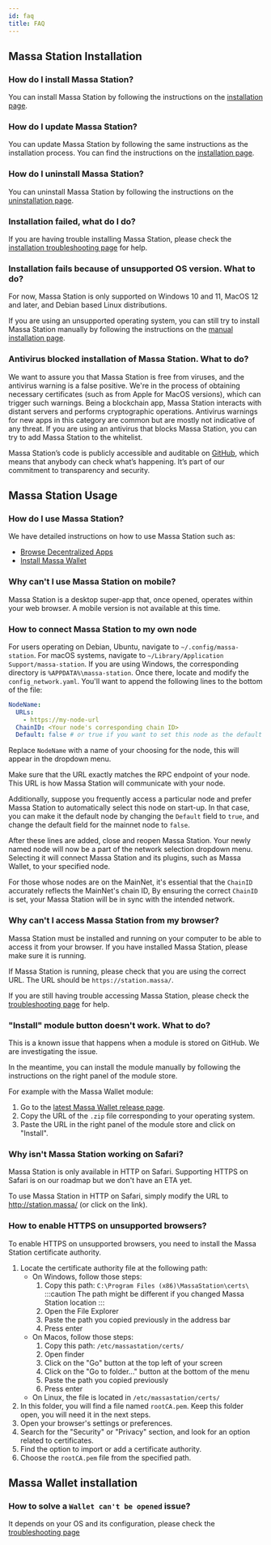 ```yaml
---
id: faq
title: FAQ
---
```


## Massa Station Installation

### How do I install Massa Station?

You can install Massa Station by following the instructions on the [installation page](/docs/massaStation/install).

### How do I update Massa Station?

You can update Massa Station by following the same instructions as the installation process. You can find the instructions on the [installation page](/docs/massaStation/install).

### How do I uninstall Massa Station?

You can uninstall Massa Station by following the instructions on the [uninstallation page](/docs/massaStation/uninstall).

### Installation failed, what do I do?

If you are having trouble installing Massa Station, please check the [installation troubleshooting page](/docs/massaStation/troubleshooting) for help.

### Installation fails because of unsupported OS version. What to do?

For now, Massa Station is only supported on Windows 10 and 11, MacOS 12 and later, and Debian based Linux distributions.

If you are using an unsupported operating system, you can still try to install Massa Station manually by following the instructions on the [manual installation page](/docs/massaStation/manual-install).

### Antivirus blocked installation of Massa Station. What to do?

We want to assure you that Massa Station is free from viruses, and the antivirus warning is a false positive. We're in the process of obtaining necessary certificates (such as from Apple for MacOS versions), which can trigger such warnings.
Being a blockchain app, Massa Station interacts with distant servers and performs cryptographic operations. Antivirus warnings for new apps in this category are common but are mostly not indicative of any threat. If you are using an antivirus that blocks Massa Station, you can try to add Massa Station to the whitelist.

Massa Station’s code is publicly accessible and auditable on [GitHub](https://github.com/massalabs/station), which means that anybody can check what’s happening. It’s part of our commitment to transparency and security.

## Massa Station Usage

### How do I use Massa Station?

We have detailed instructions on how to use Massa Station such as:

- [Browse Decentralized Apps](/docs/massaStation/browse-decentralized-application)
- [Install Massa Wallet](/docs/massaStation/massa-wallet/getting-started)

### Why can't I use Massa Station on mobile?

Massa Station is a desktop super-app that, once opened, operates within your web browser. A mobile version is not available at this time.

### How to connect Massa Station to my own node

For users operating on Debian, Ubuntu, navigate to `~/.config/massa-station`.
For macOS systems, navigate to `~/Library/Application Support/massa-station`.
If you are using Windows, the corresponding directory is `%APPDATA%\massa-station`.
Once there, locate and modify the `config_network.yaml`.
You'll want to append the following lines to the bottom of the file:

```yaml
NodeName:
  URLs:
    - https://my-node-url
  ChainID: <Your node's corresponding chain ID>
  Default: false # or true if you want to set this node as the default
```

Replace `NodeName` with a name of your choosing for the node, this will appear in the dropdown menu.

Make sure that the URL exactly matches the RPC endpoint of your node. This URL is how Massa Station will communicate with your node.

Additionally, suppose you frequently access a particular node and prefer Massa Station to automatically select this node on start-up.
In that case, you can make it the default node by changing the `Default` field to `true`,
and change the default field for the mainnet node to `false`.

After these lines are added, close and reopen Massa Station. Your newly named node will now be a part of the network selection dropdown menu.
Selecting it will connect Massa Station and its plugins, such as Massa Wallet, to your specified node.

For those whose nodes are on the MainNet, it's essential that the `ChainID` accurately reflects the MainNet's chain ID,
By ensuring the correct `ChainID` is set, your Massa Station will be in sync with the intended network.

### Why can't I access Massa Station from my browser?

Massa Station must be installed and running on your computer to be able to access it from your browser. If you have installed Massa Station, please make sure it is running.

If Massa Station is running, please check that you are using the correct URL. The URL should be `https://station.massa/`.

If you are still having trouble accessing Massa Station, please check the [troubleshooting page](/docs/massaStation/troubleshooting) for help.

### "Install" module button doesn't work. What to do?

This is a known issue that happens when a module is stored on GitHub. We are investigating the issue.

In the meantime, you can install the module manually by following the instructions on the right panel of the module store.

For example with the Massa Wallet module:

1. Go to the [latest Massa Wallet release page](https://github.com/massalabs/station-massa-wallet/releases/latest).
2. Copy the URL of the `.zip` file corresponding to your operating system.
3. Paste the URL in the right panel of the module store and click on "Install".

### Why isn't Massa Station working on Safari?

Massa Station is only available in HTTP on Safari. Supporting HTTPS on Safari is on our roadmap but we don't have an ETA yet.

To use Massa Station in HTTP on Safari, simply modify the URL to http://station.massa/ (or click on the link).

### How to enable HTTPS on unsupported browsers?

To enable HTTPS on unsupported browsers, you need to install the Massa Station certificate authority.

1. Locate the certificate authority file at the following path:
   - On Windows, follow those steps:
     1. Copy this path: `C:\Program Files (x86)\MassaStation\certs\`
        :::caution
        The path might be different if you changed Massa Station location
        :::
     2. Open the File Explorer
     3. Paste the path you copied previously in the address bar
     4. Press enter
   - On Macos, follow those steps:
     1. Copy this path: `/etc/massastation/certs/`
     2. Open finder
     3. Click on the "Go" button at the top left of your screen
     4. Click on the "Go to folder..." button at the bottom of the menu
     5. Paste the path you copied previously
     6. Press enter
   - On Linux, the file is located in `/etc/massastation/certs/`
2. In this folder, you will find a file named `rootCA.pem`. Keep this folder open, you will need it in the next steps.
3. Open your browser's settings or preferences.
4. Search for the "Security" or "Privacy" section, and look for an option related to certificates.
5. Find the option to import or add a certificate authority.
6. Choose the `rootCA.pem` file from the specified path.

## Massa Wallet installation

### How to solve a `Wallet can't be opened` issue?

It depends on your OS and its configuration, please check the [troubleshooting page](/docs/massaStation/troubleshooting#linux-3)
